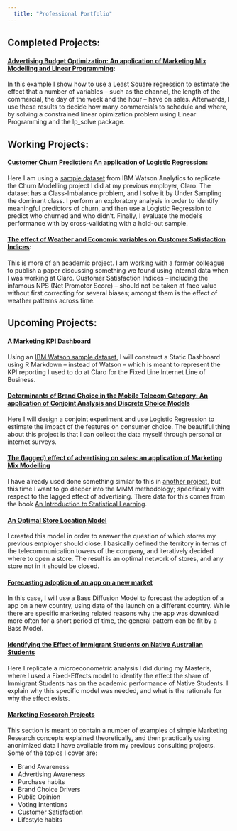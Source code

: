 ```yaml
---
  title: "Professional Portfolio"
---
```

## Completed Projects: 

#### [Advertising Budget Optimization: An application of Marketing Mix Modelling and Linear Programming](http://sdhector.github.io/advertising_optimization.html):
  
In this example I show how to use a Least Square regression to estimate the effect that a number of variables -- such as the channel, the length of the commercial, the day of the week and the hour -- have on sales. Afterwards, I use these results to decide how many commercials to schedule and where, by solving a constrained linear opimization problem using Linear Programming and the lp_solve package. 

## Working Projects: 

#### [Customer Churn Prediction: An application of Logistic Regression](http://sdhector.github.io/churn_modelling.html):

Here I am using a [sample dataset](https://www.ibm.com/communities/analytics/watson-analytics-blog/using-customer-behavior-data-to-improve-customer-retention/) from IBM Watson Analytics to replicate the Churn Modelling project I did at my previous employer, Claro. The dataset has a Class-Imbalance problem, and I solve it by Under Sampling the dominant class. I perform an exploratory analysis in order to identify meaningful predictors of churn, and then use a Logistic Regression to predict who churned and who didn't. Finally, I evaluate the model's performance with by cross-validating with a hold-out sample. 

#### [The effect of Weather and Economic variables on Customer Satisfaction Indices](http://sdhector.github.io/cs_paper.html): 

This is more of an academic project. I am working with a former colleague to publish a paper discussing something we found using internal data when I was working at Claro. Customer Satisfaction Indices -- including the infamous NPS (Net Promoter Score) -- should not be taken at face value without first correcting for several biases; amongst them is the effect of weather patterns across time. 

## Upcoming Projects: 

#### [A Marketing KPI Dashboard]()

Using an [IBM Watson sample dataset](https://www.ibm.com/communities/analytics/watson-analytics-blog/analyze-sales-effectivness/), I will construct a Static Dashboard using R Markdown -- instead of Watson -- which is meant to represent the KPI reporting I used to do at Claro for the Fixed Line Internet Line of Business. 

#### [Determinants of Brand Choice in the Mobile Telecom Category: An application of Conjoint Analysis and Discrete Choice Models]()

Here I will design a conjoint experiment and use Logistic Regression to estimate the impact of the features on consumer choice. The beautiful thing about this project is that I can collect the data myself through personal or internet surveys. 

#### [The (lagged) effect of advertising on sales: an application of Marketing Mix Modelling]()

I have already used done something similar to this in [another project](http://sdhector.github.io/Case1_Advertising_Budget_Optimization.nb.html), but this time I want to go deeper into the MMM methodology; specifically with respect to the lagged effect of advertising. There data for this comes from the book [An Introduction to Statistical Learning](http://www-bcf.usc.edu/~gareth/ISL).

#### [An Optimal Store Location Model]()

I created this model in order to answer the question of which stores my previous employer should close. I basically defined the territory in terms of the telecommunication towers of the company, and iteratively decided where to open a store. The result is an optimal network of stores, and any store not in it should be closed. 

#### [Forecasting adoption of an app on a new market]()

In this case, I will use a Bass Diffusion Model to forecast the adoption of a app on a new country, using data of the launch on a different country. While there are specific marketing related reasons why the app was download more often for a short period of time, the general pattern can be fit by a Bass Model. 

#### [Identifying the Effect of Immigrant Students on Native Australian Students]()

Here I replicate a microeconometric analysis I did during my Master's, where I used a Fixed-Effects model to identify the effect the share of Immigrant Students has on the academic performance of Native Students. I explain why this specific model was needed, and what is the rationale for why the effect exists. 


#### [Marketing Research Projects]()

This section is meant to contain a number of examples of simple Marketing Research concepts explained theoretically, and then practically using anonimized data I have available from my previous consulting projects. Some of the topics I cover are: 

  * Brand Awareness
  * Advertising Awareness
  * Purchase habits
  * Brand Choice Drivers 
  * Public Opinion
  * Voting Intentions
  * Customer Satisfaction
  * Lifestyle habits